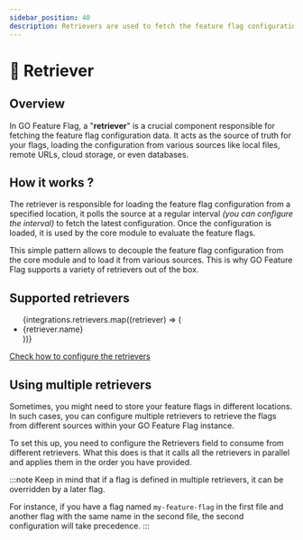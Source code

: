 ```yaml
---
sidebar_position: 40
description: Retrievers are used to fetch the feature flag configuration from a remote source.
---
```


# 🎣 Retriever

## Overview
In GO Feature Flag, a "**retriever**" is a crucial component responsible for fetching the feature flag configuration data.
It acts as the source of truth for your flags, loading the configuration from various sources like local files, remote URLs, cloud storage, or even databases.

## How it works ?

The retriever is responsible for loading the feature flag configuration from a specified location,
it polls the source at a regular interval _(you can configure the interval)_ to fetch the latest configuration.
Once the configuration is loaded, it is used by the core module to evaluate the feature flags.

This simple pattern allows to decouple the feature flag configuration from the core module and to load it from various sources.
This is why GO Feature Flag supports a variety of retrievers out of the box.

## Supported retrievers

<ul>
  {integrations.retrievers.map((retriever) => (
    <li>{retriever.name}</li>
  ))}
</ul>

[Check how to configure the retrievers](../integrations/store-flags-configuration)

## Using multiple retrievers

Sometimes, you might need to store your feature flags in different locations. In such cases, you can configure multiple retrievers to retrieve the flags from different sources within your GO Feature Flag instance.

To set this up, you need to configure the Retrievers field to consume from different retrievers. What this does is that it calls all the retrievers in parallel and applies them in the order you have provided.

:::note
Keep in mind that if a flag is defined in multiple retrievers, it can be overridden by a later flag.

For instance, if you have a flag named `my-feature-flag` in the first file and another flag with the same name in the second file, the second configuration will take precedence.
:::